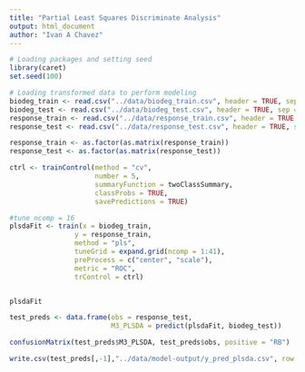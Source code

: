 ```yaml
---
title: "Partial Least Squares Discriminate Analysis"
output: html_document
author: "Ivan A Chavez"
---
```


```r
# Loading packages and setting seed
library(caret)
set.seed(100)
```


```r
# Loading transformed data to perform modeling
biodeg_train <- read.csv("../data/biodeg_train.csv", header = TRUE, sep = ",")
biodeg_test <- read.csv("../data/biodeg_test.csv", header = TRUE, sep = ",")
response_train <- read.csv("../data/response_train.csv", header = TRUE, sep = ",")
response_test <- read.csv("../data/response_test.csv", header = TRUE, sep = ",")

response_train <- as.factor(as.matrix(response_train))
response_test <- as.factor(as.matrix(response_test))

```

```r

ctrl <- trainControl(method = "cv",
                     number = 5,
                     summaryFunction = twoClassSummary,
                     classProbs = TRUE,
                     savePredictions = TRUE)

#tune ncomp = 16
plsdaFit <- train(x = biodeg_train,
                y = response_train,
                method = "pls",
                tuneGrid = expand.grid(ncomp = 1:41),
                preProcess = c("center", "scale"),
                metric = "ROC",
                trControl = ctrl)


plsdaFit


```

```r

test_preds <- data.frame(obs = response_test,
                         M3_PLSDA = predict(plsdaFit, biodeg_test))

confusionMatrix(test_preds$M3_PLSDA, test_preds$obs, positive = "RB")

```

```r

write.csv(test_preds[,-1],"../data/model-output/y_pred_plsda.csv", row.names = FALSE)
```

